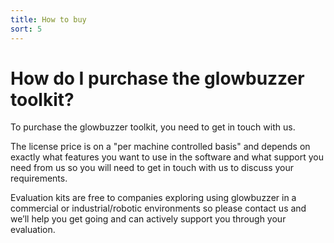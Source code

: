 ```yaml
---
title: How to buy
sort: 5
---
```


# How do I purchase the glowbuzzer toolkit?

To purchase the glowbuzzer toolkit, you need to get in touch with us.

The license price is on a "per machine controlled basis" and depends on exactly what features you want to use in the software and what support you need from us so you will need to get in touch with us to discuss your requirements.

Evaluation kits are free to companies exploring using glowbuzzer in a commercial or industrial/robotic environments so please contact us and we’ll help you get going and can actively support you through your evaluation.